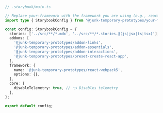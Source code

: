 ```ts
// .storybook/main.ts

// Replace your-framework with the framework you are using (e.g., react-webpack5, vue3-webpack5)
import type { StorybookConfig } from '@junk-temporary-prototypes/your-framework';

const config: StorybookConfig = {
  stories: ['../src/**/*.mdx', '../src/**/*.stories.@(js|jsx|ts|tsx)'],
  addons: [
    '@junk-temporary-prototypes/addon-links',
    '@junk-temporary-prototypes/addon-essentials',
    '@junk-temporary-prototypes/addon-interactions',
    '@junk-temporary-prototypes/preset-create-react-app',
  ],
  framework: {
    name: '@junk-temporary-prototypes/react-webpack5',
    options: {},
  },
  core: {
    disableTelemetry: true, // 👈 Disables telemetry
  },
};

export default config;
```
